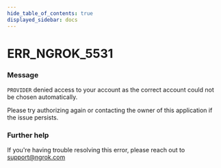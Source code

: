 ```yaml
---
hide_table_of_contents: true
displayed_sidebar: docs
---
```



# ERR_NGROK_5531

### Message
`PROVIDER` denied access to your account as the correct account could not be chosen automatically.

Please try authorizing again or contacting the owner of this application if the issue persists.

<ErrorDetails error='err_ngrok_5531' />


### Further help
If you're having trouble resolving this error, please reach out to [support@ngrok.com](mailto:support@ngrok.com?subject=Help%20with%20ERR_NGROK_5531)


